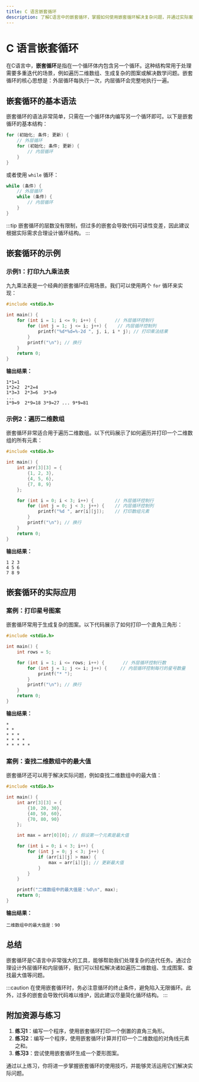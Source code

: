 ```yaml
---
title: C 语言嵌套循环
description: 了解C语言中的嵌套循环，掌握如何使用嵌套循环解决复杂问题，并通过实际案例加深理解。
---
```


# C 语言嵌套循环

在C语言中，**嵌套循环**是指在一个循环体内包含另一个循环。这种结构常用于处理需要多重迭代的场景，例如遍历二维数组、生成复杂的图案或解决数学问题。嵌套循环的核心思想是：外层循环每执行一次，内层循环会完整地执行一遍。

## 嵌套循环的基本语法

嵌套循环的语法非常简单，只需在一个循环体内编写另一个循环即可。以下是嵌套循环的基本结构：

```c
for (初始化; 条件; 更新) {
    // 外层循环
    for (初始化; 条件; 更新) {
        // 内层循环
    }
}
```

或者使用 `while` 循环：

```c
while (条件) {
    // 外层循环
    while (条件) {
        // 内层循环
    }
}
```

:::tip
嵌套循环的层数没有限制，但过多的嵌套会导致代码可读性变差，因此建议根据实际需求合理设计循环结构。
:::

## 嵌套循环的示例

### 示例1：打印九九乘法表

九九乘法表是一个经典的嵌套循环应用场景。我们可以使用两个 `for` 循环来实现：

```c
#include <stdio.h>

int main() {
    for (int i = 1; i <= 9; i++) {       // 外层循环控制行
        for (int j = 1; j <= i; j++) {    // 内层循环控制列
            printf("%d*%d=%-2d ", j, i, i * j); // 打印乘法结果
        }
        printf("\n"); // 换行
    }
    return 0;
}
```

**输出结果：**

```
1*1=1  
1*2=2  2*2=4  
1*3=3  2*3=6  3*3=9  
...
1*9=9  2*9=18 3*9=27 ... 9*9=81
```

### 示例2：遍历二维数组

嵌套循环非常适合用于遍历二维数组。以下代码展示了如何遍历并打印一个二维数组的所有元素：

```c
#include <stdio.h>

int main() {
    int arr[3][3] = {
        {1, 2, 3},
        {4, 5, 6},
        {7, 8, 9}
    };

    for (int i = 0; i < 3; i++) {        // 外层循环控制行
        for (int j = 0; j < 3; j++) {    // 内层循环控制列
            printf("%d ", arr[i][j]);    // 打印数组元素
        }
        printf("\n"); // 换行
    }
    return 0;
}
```

**输出结果：**

```
1 2 3  
4 5 6  
7 8 9  
```

## 嵌套循环的实际应用

### 案例：打印星号图案

嵌套循环常用于生成复杂的图案。以下代码展示了如何打印一个直角三角形：

```c
#include <stdio.h>

int main() {
    int rows = 5;

    for (int i = 1; i <= rows; i++) {       // 外层循环控制行数
        for (int j = 1; j <= i; j++) {     // 内层循环控制每行的星号数量
            printf("* ");
        }
        printf("\n"); // 换行
    }
    return 0;
}
```

**输出结果：**

```
*  
* *  
* * *  
* * * *  
* * * * *  
```

### 案例：查找二维数组中的最大值

嵌套循环还可以用于解决实际问题，例如查找二维数组中的最大值：

```c
#include <stdio.h>

int main() {
    int arr[3][3] = {
        {10, 20, 30},
        {40, 50, 60},
        {70, 80, 90}
    };

    int max = arr[0][0]; // 假设第一个元素是最大值

    for (int i = 0; i < 3; i++) {
        for (int j = 0; j < 3; j++) {
            if (arr[i][j] > max) {
                max = arr[i][j]; // 更新最大值
            }
        }
    }

    printf("二维数组中的最大值是：%d\n", max);
    return 0;
}
```

**输出结果：**

```
二维数组中的最大值是：90
```

## 总结

嵌套循环是C语言中非常强大的工具，能够帮助我们处理复杂的迭代任务。通过合理设计外层循环和内层循环，我们可以轻松解决诸如遍历二维数组、生成图案、查找最大值等问题。

:::caution
在使用嵌套循环时，务必注意循环的终止条件，避免陷入无限循环。此外，过多的嵌套会导致代码难以维护，因此建议尽量简化循环结构。
:::

## 附加资源与练习

1. **练习1**：编写一个程序，使用嵌套循环打印一个倒置的直角三角形。
2. **练习2**：编写一个程序，使用嵌套循环计算并打印一个二维数组的对角线元素之和。
3. **练习3**：尝试使用嵌套循环生成一个菱形图案。

通过以上练习，你将进一步掌握嵌套循环的使用技巧，并能够灵活运用它们解决实际问题。